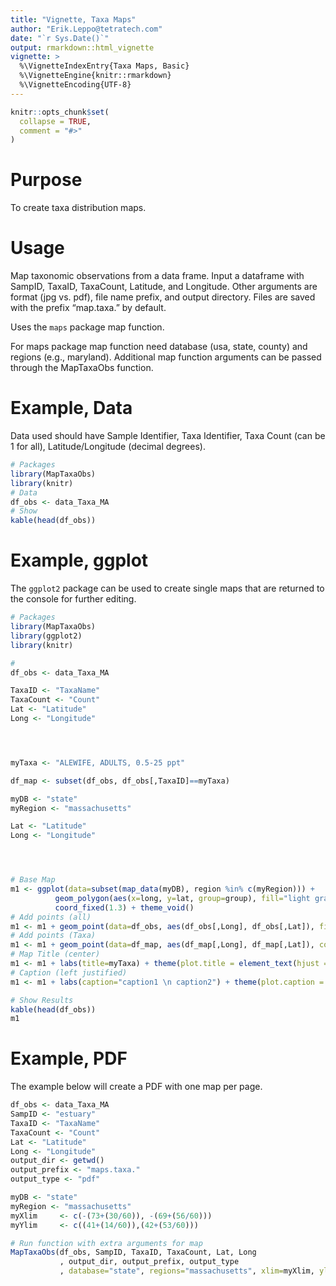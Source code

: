 ```yaml
---
title: "Vignette, Taxa Maps"
author: "Erik.Leppo@tetratech.com"
date: "`r Sys.Date()`"
output: rmarkdown::html_vignette
vignette: >
  %\VignetteIndexEntry{Taxa Maps, Basic}
  %\VignetteEngine{knitr::rmarkdown}
  %\VignetteEncoding{UTF-8}
---
```

<!-- Data is in vignettes\data folder  -->
```r
knitr::opts_chunk$set(
  collapse = TRUE,
  comment = "#>"
)
```
# Purpose
To create taxa distribution maps.

# Usage
Map taxonomic observations from a data frame. Input a dataframe with SampID, TaxaID, TaxaCount, Latitude, and Longitude. Other arguments are format (jpg vs. pdf), file name prefix, and output directory. Files are saved with the prefix "map.taxa." by default.

Uses the `maps` package map function.

For maps package map function need database (usa, state, county) and regions (e.g., maryland).  Additional map function arguments can be passed through the MapTaxaObs function.

# Example, Data
Data used should have Sample Identifier, Taxa Identifier, Taxa Count (can be 1 for all), Latitude/Longitude (decimal degrees).

```r
# Packages
library(MapTaxaObs)
library(knitr)
# Data
df_obs <- data_Taxa_MA
# Show
kable(head(df_obs))
```

# Example, ggplot
The `ggplot2` package can be used to create single maps that are returned to the console for further editing.

```r
# Packages
library(MapTaxaObs)
library(ggplot2)
library(knitr)

#
df_obs <- data_Taxa_MA

TaxaID <- "TaxaName"
TaxaCount <- "Count"
Lat <- "Latitude"
Long <- "Longitude"




myTaxa <- "ALEWIFE, ADULTS, 0.5-25 ppt"

df_map <- subset(df_obs, df_obs[,TaxaID]==myTaxa)

myDB <- "state"
myRegion <- "massachusetts"

Lat <- "Latitude"
Long <- "Longitude"




# Base Map
m1 <- ggplot(data=subset(map_data(myDB), region %in% c(myRegion))) + 
          geom_polygon(aes(x=long, y=lat, group=group), fill="light gray", color="black") + 
          coord_fixed(1.3) + theme_void()
# Add points (all)
m1 <- m1 + geom_point(data=df_obs, aes(df_obs[,Long], df_obs[,Lat]), fill=NA, color="gray")
# Add points (Taxa)
m1 <- m1 + geom_point(data=df_map, aes(df_map[,Long], df_map[,Lat]), color="blue")
# Map Title (center)
m1 <- m1 + labs(title=myTaxa) + theme(plot.title = element_text(hjust = 0.5))
# Caption (left justified)
m1 <- m1 + labs(caption="caption1 \n caption2") + theme(plot.caption = element_text(hjust=0))

# Show Results
kable(head(df_obs))
m1
```


# Example, PDF
The example below will create a PDF with one map per page.
```r
df_obs <- data_Taxa_MA
SampID <- "estuary"
TaxaID <- "TaxaName"
TaxaCount <- "Count"
Lat <- "Latitude"
Long <- "Longitude"
output_dir <- getwd()
output_prefix <- "maps.taxa."
output_type <- "pdf"

myDB <- "state"
myRegion <- "massachusetts"
myXlim     <- c(-(73+(30/60)), -(69+(56/60)))
myYlim     <- c((41+(14/60)),(42+(53/60)))

# Run function with extra arguments for map
MapTaxaObs(df_obs, SampID, TaxaID, TaxaCount, Lat, Long
           , output_dir, output_prefix, output_type
           , database="state", regions="massachusetts", xlim=myXlim, ylim=myYlim)

```

